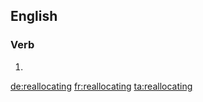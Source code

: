 ==English==

===Verb===
{{head|en|present participle}}

# {{present participle of|reallocate|lang=en|nocat=1}}

[[de:reallocating]]
[[fr:reallocating]]
[[ta:reallocating]]
